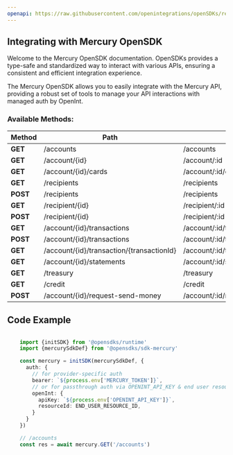```yaml
---
openapi: https://raw.githubusercontent.com/openintegrations/openSDKs/refs/heads/main/sdks/sdk-mercury/mercury_v1.oas.json
---
```


## Integrating with Mercury OpenSDK 

Welcome to the Mercury OpenSDK documentation. OpenSDKs provides a type-safe and standardized way to interact with various APIs, ensuring a consistent and efficient integration experience.

The Mercury OpenSDK allows you to easily integrate with the Mercury API, providing a robust set of tools to manage your API interactions with managed auth by OpenInt. 

### Available Methods:

| Method | Path | Description |
|--------|------|-------------|
| **GET** | /accounts | /accounts
| **GET** | /account/{id} | /account/:id
| **GET** | /account/{id}/cards | /account/:id/cards
| **GET** | /recipients | /recipients
| **POST** | /recipients | /recipients
| **GET** | /recipient/{id} | /recipient/:id
| **POST** | /recipient/{id} | /recipient/:id
| **GET** | /account/{id}/transactions | /account/:id/transactions
| **POST** | /account/{id}/transactions | /account/:id/transactions
| **GET** | /account/{id}/transaction/{transactionId} | /account/:id/transaction/:transactionId
| **GET** | /account/{id}/statements | /account/:id/statements
| **GET** | /treasury | /treasury
| **GET** | /credit | /credit
| **POST** | /account/{id}/request-send-money | /account/:id/request-send-money


## Code Example

```typescript

    import {initSDK} from '@opensdks/runtime'
    import {mercurySdkDef} from '@opensdks/sdk-mercury'

    const mercury = initSDK(mercurySdkDef, {
      auth: {
        // for provider-specific auth
        bearer: `${process.env['MERCURY_TOKEN']}`,
        // or for passthrough auth via OPENINT_API_KEY & end user resourceId
        openInt: {
          apiKey: `${process.env['OPENINT_API_KEY']}`,
          resourceId: END_USER_RESOURCE_ID,
        }
      }
    })

    // /accounts
    const res = await mercury.GET('/accounts')
```
